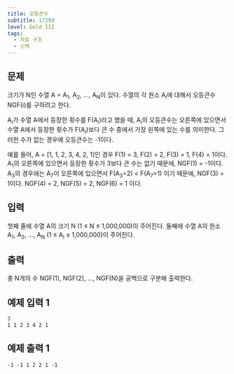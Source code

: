 ```yaml
---
title: 오등큰수
subtitle: 17299
level: Gold III
tags:
  - 자료 구조
  - 스택
---
```


## 문제

크기가 N인 수열 A = A<sub>1</sub>, A<sub>2</sub>, ..., A<sub>N</sub>이 있다. 수열의 각 원소 A<sub>i</sub>에 대해서 오등큰수 NGF(i)를 구하려고 한다.

A<sub>i</sub>가 수열 A에서 등장한 횟수를 F(A<sub>i</sub>)라고 했을 때, A<sub>i</sub>의 오등큰수는 오른쪽에 있으면서 수열 A에서 등장한 횟수가 F(A<sub>i</sub>)보다 큰 수 중에서 가장 왼쪽에 있는 수를 의미한다. 그러한 수가 없는 경우에 오등큰수는 -1이다.

예를 들어, A = \[1, 1, 2, 3, 4, 2, 1\]인 경우 F(1) = 3, F(2) = 2, F(3) = 1, F(4) = 1이다. A<sub>1</sub>의 오른쪽에 있으면서 등장한 횟수가 3보다 큰 수는 없기 때문에, NGF(1) = -1이다. A<sub>3</sub>의 경우에는 A<sub>7</sub>이 오른쪽에 있으면서 F(A<sub>3</sub>\=2) < F(A<sub>7</sub>\=1) 이기 때문에, NGF(3) = 1이다. NGF(4) = 2, NGF(5) = 2, NGF(6) = 1 이다.

## 입력

첫째 줄에 수열 A의 크기 N (1 ≤ N ≤ 1,000,000)이 주어진다. 둘째에 수열 A의 원소 A<sub>1</sub>, A<sub>2</sub>, ..., A<sub>N</sub> (1 ≤ A<sub>i</sub> ≤ 1,000,000)이 주어진다.

## 출력

총 N개의 수 NGF(1), NGF(2), ..., NGF(N)을 공백으로 구분해 출력한다.

## 예제 입력 1

```
7
1 1 2 3 4 2 1
```

## 예제 출력 1

```
-1 -1 1 2 2 1 -1
```
